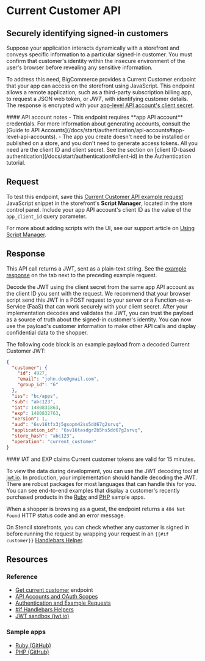 # Current Customer API

## Securely identifying signed-in customers

Suppose your application interacts dynamically with a storefront and conveys specific information to a particular signed-in customer. You must confirm that customer's identity within the insecure environment of the user's browser before revealing any sensitive information.


To address this need, BigCommerce provides a Current Customer endpoint that your app can access on the storefront using JavaScript. This endpoint allows a remote application, such as a third-party subscription billing app, to request a JSON web token, or _JWT_, with identifying customer details. The response is encrypted with your [app-level API account's client secret](/docs/start/authentication/api-accounts#app-level-api-accounts).



<Callout type="info">
#### API account notes
- This endpoint requires **app API account** credentials. For more information about generating accounts, consult the [Guide to API Accounts](/docs/start/authentication/api-accounts#app-level-api-accounts).
- The app you create doesn't need to be installed or published on a store, and you don't need to generate access tokens. All you need are the client ID and client secret. See the section on [client ID-based authentication](/docs/start/authentication#client-id) in the Authentication tutorial.
</Callout>

## Request

To test this endpoint, save this [Current Customer API example request](/docs/start/authentication#current-customer-api-example-request) JavaScript snippet in the storefront's **Script Manager**, located in the store control panel. Include your app API account's client ID as the value of the `app_client_id` query parameter.

For more about adding scripts with the UI, see our support article on [Using Script Manager](https://support.bigcommerce.com/s/article/Using-Script-Manager).


## Response

This API call returns a JWT, sent as a plain-text string. See the [example response](/docs/start/authentication#current-customer-api-example-request) on the tab next to the preceding example request.

Decode the JWT using the client secret from the same app API account as the client ID you sent with the request. We recommend that your browser script send this JWT in a POST request to your server or a Function-as-a-Service (FaaS) that can work securely with your client secret. After your implementation decodes and validates the JWT, you can trust the payload as a source of truth about the signed-in customer's identity. You can now use the payload's customer information to make other API calls and display confidential data to the shopper.

The following code block is an example payload from a decoded Current Customer JWT:

```json filename="Example payload: Current Customer" showLineNumbers
{
  "customer": {
    "id": 4927,
    "email": "john.doe@gmail.com",
    "group_id": "6"
  },
  "iss": "bc/apps",
  "sub": "abc123",
  "iat": 1480831863,
  "exp": 1480832763,
  "version": 1,
  "aud": "6sv16tfx3j5gsopm42ss5dd67g2srvq",
  "application_id": "6sv16tasdgr2b5hs5dd67g2srvq",
  "store_hash": "abc123",
  "operation": "current_customer"
}
```

<Callout type="info">
#### IAT and EXP claims
Current customer tokens are valid for 15 minutes.
</Callout>

To view the data during development, you can use the JWT decoding tool at [jwt.io](https://jwt.io/). In production, your implementation should handle decoding the JWT. There are robust packages for most languages that can handle this for you. You can see end-to-end examples that display a customer's recently purchased products in the [Ruby](https://github.com/bigcommerce/hello-world-app-ruby-sinatra/) and [PHP](https://github.com/bigcommerce/hello-world-app-php-silex/) sample apps.

When a shopper is browsing as a guest, the endpoint returns a `404 Not Found` HTTP status code and an error message. 

On Stencil storefronts, you can check whether any customer is signed in before running the request by wrapping your request in an `{{#if customer}}` [Handlebars Helper](/docs/storefront/stencil/themes/context/handlebars-reference#if). 

## Resources

### Reference

* [Get current customer](/docs/storefront-auth/current-customer#get-current-customer) endpoint
* [API Accounts and OAuth Scopes](/docs/start/authentication/api-accounts)
* [Authentication and Example Requests](/docs/start/authentication)
* [#if Handlebars Helpers](/docs/storefront/stencil/themes/context/handlebars-reference#if)
* [JWT sandbox (jwt.io)](https://jwt.io/)

### Sample apps
* [Ruby (GitHub)](https://github.com/bigcommerce/hello-world-app-ruby-sinatra/)
* [PHP (GitHub)](https://github.com/bigcommerce/hello-world-app-php-silex/)




